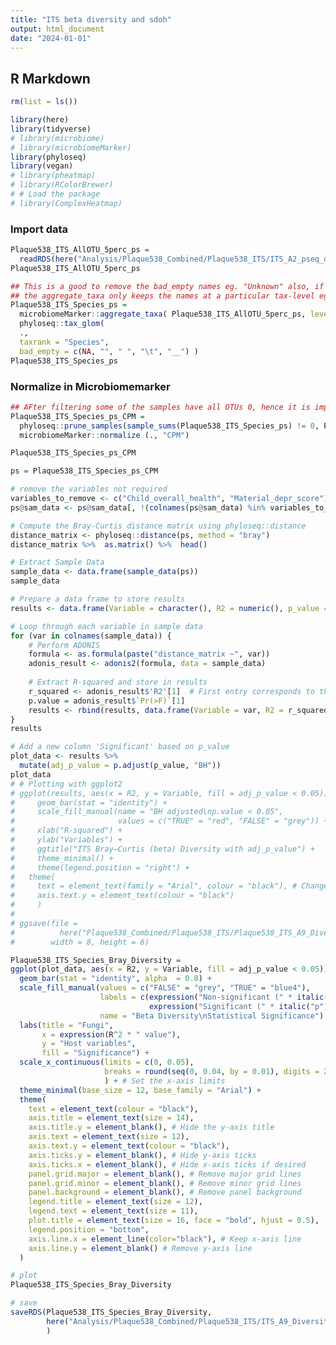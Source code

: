 ```yaml
---
title: "ITS beta diversity and sdoh"
output: html_document
date: "2024-01-01"
---
```


## R Markdown
```r
rm(list = ls())
```

```r
library(here)
library(tidyverse)
# library(microbiome)
# library(microbiomeMarker)
library(phyloseq)
library(vegan)
# library(pheatmap)
# library(RColorBrewer)
# # Load the package
# library(ComplexHeatmap)
```


### Import data

```r
Plaque538_ITS_AllOTU_5perc_ps =
  readRDS(here("Analysis/Plaque538_Combined/Plaque538_ITS/ITS_A2_pseq_objects/Plaque538_ITS_AllOTU_5perc_ps_17_vars_240306.Rds"))
Plaque538_ITS_AllOTU_5perc_ps

## This is a good to remove the bad_empty names eg. "Unknown" also, if required
## the aggregate_taxa only keeps the names at a particular tax-level eg Species with prerix "g__"
Plaque538_ITS_Species_ps = 
  microbiomeMarker::aggregate_taxa( Plaque538_ITS_AllOTU_5perc_ps, level = "Species", verbose = FALSE) %>%
  phyloseq::tax_glom(
  .,
  taxrank = "Species",
  bad_empty = c(NA, "", " ", "\t", "__") ) 
Plaque538_ITS_Species_ps
```
### Normalize in Microbiomemarker

```r
## AFter filtering some of the samples have all OTUs 0, hence it is important to add one to mitigate this problem
Plaque538_ITS_Species_ps_CPM =
  phyloseq::prune_samples(sample_sums(Plaque538_ITS_Species_ps) != 0, Plaque538_ITS_Species_ps) %>% 
  microbiomeMarker::normalize (., "CPM")

Plaque538_ITS_Species_ps_CPM
```



```r
ps = Plaque538_ITS_Species_ps_CPM

# remove the variables not required
variables_to_remove <- c("Child_overall_health", "Material_depr_score")
ps@sam_data <- ps@sam_data[, !(colnames(ps@sam_data) %in% variables_to_remove)]
```



```r
# Compute the Bray-Curtis distance matrix using phyloseq::distance
distance_matrix <- phyloseq::distance(ps, method = "bray")
distance_matrix %>%  as.matrix() %>%  head()

# Extract Sample Data
sample_data <- data.frame(sample_data(ps))
sample_data
```


```r
# Prepare a data frame to store results
results <- data.frame(Variable = character(), R2 = numeric(), p_value = numeric())

# Loop through each variable in sample data
for (var in colnames(sample_data)) {
    # Perform ADONIS
    formula <- as.formula(paste("distance_matrix ~", var))
    adonis_result <- adonis2(formula, data = sample_data)
    
    # Extract R-squared and store in results
    r_squared <- adonis_result$'R2'[1]  # First entry corresponds to the variable
    p.value = adonis_result$`Pr(>F)`[1]
    results <- rbind(results, data.frame(Variable = var, R2 = r_squared, p_value = p.value))
}
results

```


```r
# Add a new column 'Significant' based on p_value
plot_data <- results %>%
  mutate(adj_p_value = p.adjust(p_value, "BH")) 
plot_data
# # Plotting with ggplot2
# ggplot(results, aes(x = R2, y = Variable, fill = adj_p_value < 0.05)) +
#     geom_bar(stat = "identity") +
#     scale_fill_manual(name = "BH adjusted\np.value < 0.05",
#                       values = c("TRUE" = "red", "FALSE" = "grey")) + # Map TRUE/FALSE to colors
#     xlab("R-squared") +
#     ylab("Variables") +
#     ggtitle("ITS Bray–Curtis (beta) Diversity with adj_p_value") +
#     theme_minimal() +
#     theme(legend.position = "right") +
#   theme(
#     text = element_text(family = "Arial", colour = "black"), # Change font family to Arial
#     axis.text.y = element_text(colour = "black")
#     )
# 
# ggsave(file =
#          here("Plaque538_Combined/Plaque538_ITS/Plaque538_ITS_A9_Diversity/ITS_Bray_Diversity.png"),
#        width = 8, height = 6)
```


```r
Plaque538_ITS_Species_Bray_Diversity = 
ggplot(plot_data, aes(x = R2, y = Variable, fill = adj_p_value < 0.05)) +
  geom_bar(stat = "identity", alpha  = 0.8) +
  scale_fill_manual(values = c("FALSE" = "grey", "TRUE" = "blue4"),
                    labels = c(expression("Non-significant (" * italic("p") * " ≥ 0.05)"), 
                               expression("Significant (" * italic("p") * " < 0.05)")), 
                    name = "Beta Diversity\nStatistical Significance") + 
  labs(title = "Fungi",
       x = expression(R^2 * " value"),
       y = "Host variables",
       fill = "Significance") +
  scale_x_continuous(limits = c(0, 0.05),
                     breaks = round(seq(0, 0.04, by = 0.01), digits = 2)
                     ) + # Set the x-axis limits
  theme_minimal(base_size = 12, base_family = "Arial") +
  theme(
    text = element_text(colour = "black"),
    axis.title = element_text(size = 14),
    axis.title.y = element_blank(), # Hide the y-axis title
    axis.text = element_text(size = 12),
    axis.text.y = element_text(colour = "black"),
    axis.ticks.y = element_blank(), # Hide y-axis ticks
    axis.ticks.x = element_blank(), # Hide x-axis ticks if desired
    panel.grid.major = element_blank(), # Remove major grid lines
    panel.grid.minor = element_blank(), # Remove minor grid lines
    panel.background = element_blank(), # Remove panel background
    legend.title = element_text(size = 12),
    legend.text = element_text(size = 11),
    plot.title = element_text(size = 16, face = "bold", hjust = 0.5),
    legend.position = "bottom",
    axis.line.x = element_line(color="black"), # Keep x-axis line
    axis.line.y = element_blank() # Remove y-axis line
  )

# plot
Plaque538_ITS_Species_Bray_Diversity

# save
saveRDS(Plaque538_ITS_Species_Bray_Diversity,
        here("Analysis/Plaque538_Combined/Plaque538_ITS/ITS_A9_Diversity/Plaque538_ITS_Species_Bray_Diversity.rds")
        )
```



























